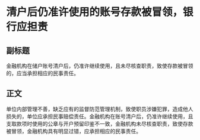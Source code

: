 # 清户后仍准许使用的账号存款被冒领，银行应担责
## 副标题
金融机构在储户账号清户后，仍准许继续使用，且未尽核查职责，致使存款被冒领的，应当承担相应的民事责任。
## 正文
单位内部管理不善，缺乏应有的监督防范管理机制，致使职员涉嫌犯罪，造成他人损失的，单位应承担民事赔偿责任。金融机构在账号清户后，仍准许继续使用，且支取款项时使用的公章与开户预留印鉴不一致，金融机构未尽核查职责，致使存款被冒领，金融机构具有明显过错，应承担相应的民事责任。